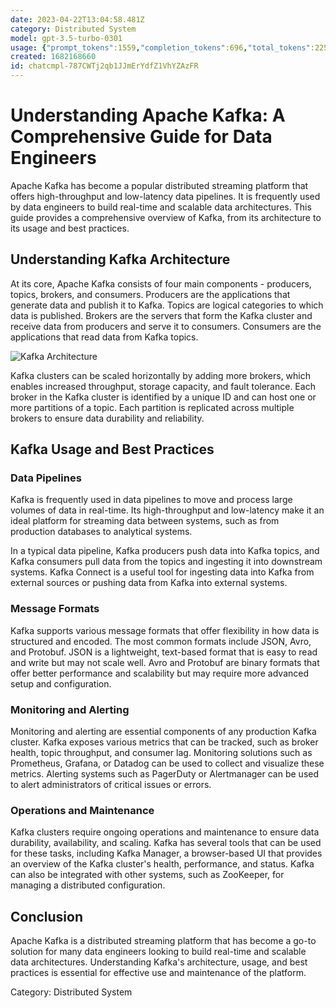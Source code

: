 ```yaml
---
date: 2023-04-22T13:04:58.481Z
category: Distributed System
model: gpt-3.5-turbo-0301
usage: {"prompt_tokens":1559,"completion_tokens":696,"total_tokens":2255}
created: 1682168660
id: chatcmpl-787CWTj2qb1JJmErYdfZ1VhYZAzFR
---
```


# Understanding Apache Kafka: A Comprehensive Guide for Data Engineers

Apache Kafka has become a popular distributed streaming platform that offers high-throughput and low-latency data pipelines. It is frequently used by data engineers to build real-time and scalable data architectures. This guide provides a comprehensive overview of Kafka, from its architecture to its usage and best practices.

## Understanding Kafka Architecture

At its core, Apache Kafka consists of four main components - producers, topics, brokers, and consumers. Producers are the applications that generate data and publish it to Kafka. Topics are logical categories to which data is published. Brokers are the servers that form the Kafka cluster and receive data from producers and serve it to consumers. Consumers are the applications that read data from Kafka topics.

![Kafka Architecture](https://external-content.duckduckgo.com/iu/?u=https%3A%2F%2Fcdn-images-1.medium.com%2Fmax%2F1600%2F1*SkJyiymQja145igzOdYoMQ.png&f=1&nofb=1)

Kafka clusters can be scaled horizontally by adding more brokers, which enables increased throughput, storage capacity, and fault tolerance. Each broker in the Kafka cluster is identified by a unique ID and can host one or more partitions of a topic. Each partition is replicated across multiple brokers to ensure data durability and reliability.

## Kafka Usage and Best Practices

### Data Pipelines

Kafka is frequently used in data pipelines to move and process large volumes of data in real-time. Its high-throughput and low-latency make it an ideal platform for streaming data between systems, such as from production databases to analytical systems.

In a typical data pipeline, Kafka producers push data into Kafka topics, and Kafka consumers pull data from the topics and ingesting it into downstream systems. Kafka Connect is a useful tool for ingesting data into Kafka from external sources or pushing data from Kafka into external systems.

### Message Formats

Kafka supports various message formats that offer flexibility in how data is structured and encoded. The most common formats include JSON, Avro, and Protobuf. JSON is a lightweight, text-based format that is easy to read and write but may not scale well. Avro and Protobuf are binary formats that offer better performance and scalability but may require more advanced setup and configuration.

### Monitoring and Alerting

Monitoring and alerting are essential components of any production Kafka cluster. Kafka exposes various metrics that can be tracked, such as broker health, topic throughput, and consumer lag. Monitoring solutions such as Prometheus, Grafana, or Datadog can be used to collect and visualize these metrics. Alerting systems such as PagerDuty or Alertmanager can be used to alert administrators of critical issues or errors.

### Operations and Maintenance

Kafka clusters require ongoing operations and maintenance to ensure data durability, availability, and scaling. Kafka has several tools that can be used for these tasks, including Kafka Manager, a browser-based UI that provides an overview of the Kafka cluster's health, performance, and status. Kafka can also be integrated with other systems, such as ZooKeeper, for managing a distributed configuration.

## Conclusion

Apache Kafka is a distributed streaming platform that has become a go-to solution for many data engineers looking to build real-time and scalable data architectures. Understanding Kafka's architecture, usage, and best practices is essential for effective use and maintenance of the platform.

Category: Distributed System